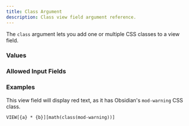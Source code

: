```yaml
---
title: Class Argument
description: Class view field argument reference.
---
```



<ViewFieldArgumentInfo type={ViewFieldArgumentType.CLASS}></ViewFieldArgumentInfo>

The `class` argument lets you add one or multiple CSS classes to a view field.

### Values

<ViewFieldArgumentValuesInfo type={ViewFieldArgumentType.CLASS}></ViewFieldArgumentValuesInfo>

### Allowed Input Fields

<ViewFieldArgumentAllowedInputFields type={ViewFieldArgumentType.CLASS}></ViewFieldArgumentAllowedInputFields>

### Examples

This view field will display red text, as it has Obsidian's `mod-warning` CSS class.

```meta-bind
VIEW[{a} * {b}][math(class(mod-warning))]
```
